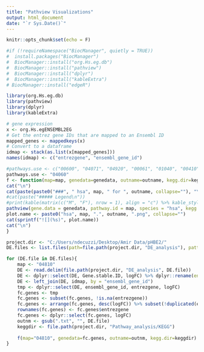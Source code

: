 ---
title: "Pathview Visualizations"
output: html_document
date: "`r Sys.Date()`"
---

```{r setup, include=FALSE}
knitr::opts_chunk$set(echo = F)
```

```{r, include = F}
#if (!requireNamespace("BiocManager", quietly = TRUE))
#  install.packages("BiocManager")
#  BiocManager::install("org.Hs.eg.db")
#  BiocManager::install("pathview")
#  BiocManager::install("dplyr")
#  BiocManager::install("kableExtra")
# BiocManager::install("edgeR")

library(org.Hs.eg.db)
library(pathview)
library(dplyr)
library(kableExtra)
```

```{r}
# gene expression
x <- org.Hs.egENSEMBL2EG
# Get the entrez gene IDs that are mapped to an Ensembl ID
mapped_genes <- mappedkeys(x)
# Convert to a dataframe
idmap <- stack(as.list(x[mapped_genes]))
names(idmap) <- c("entrezgene", "ensembl_gene_id")
```

```{r, results = "asis", warning = F, message = F}
#pathways.use <- c("00600", "04071", "04920", "00061", "01040", "00410", "04152", "04150", "00190", "04923", "04975", "01212", "01230", "01200", "00561", "04932")
pathways.use <- "04060"
f <- function(map=map, genedata=genedata, outname=outname, kegg.dir=kegg.dir, ...){
cat("\n")
cat(paste(paste0("###", " hsa", map, " for ", outname, collapse=""), "\n"))
#cat(paste("##### Legend\n"))
#print(kable(matrix(c("M", "F"), nrow = 1), align = "c") %>% kable_styling(full_width = F, position = "left", bootstrap_options = "bordered") %>% row_spec(1, background = "grey", bold = T))
pathview(gene.data = genedata, pathway.id = map, species = "hsa", kegg.dir=kegg.dir, out.suffix=outname)
plot.name <- paste0("hsa", map, ".", outname, ".png", collapse="")
cat(sprintf("![](%s)", plot.name))
cat("\n")
}
```

```{r, results = "asis", warning = F, message = F}
project.dir <- "C:/Users/ndecuzzi/Desktop/Amir Data/pHBE2/"
DE.files <- list.files(path=file.path(project.dir, "DE_analysis"), pattern = "_DE_analysis.txt")

for (DE.file in DE.files){
	map <- "04810"
	DE <- read.delim(file.path(project.dir, "DE_analysis", DE.file))
	DE <- dplyr::select(DE, Gene.stable.ID, logFC) %>% dplyr::rename(ensembl_gene_id = Gene.stable.ID) 
	DE <- left_join(DE, idmap, by = "ensembl_gene_id")
	tmp <- dplyr::select(DE, ensembl_gene_id, entrezgene, logFC)
	fc.genes <- tmp
	fc.genes <- subset(fc.genes, !is.na(entrezgene)) 
	fc.genes <- arrange(fc.genes, desc(logFC)) %>% subset(!duplicated(entrezgene))
	rownames(fc.genes) <- fc.genes$entrezgene
	fc.genes <- dplyr::select(fc.genes, logFC)
	outnm <- gsub(".txt", "", DE.file)
	keggdir <- file.path(project.dir, "Pathway_analysis/KEGG")
	
	f(map="04810", genedata=fc.genes, outname=outnm, kegg.dir=keggdir)
}
```
